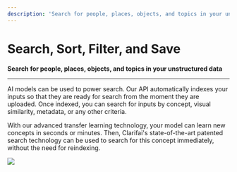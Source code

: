 ```yaml
---
description: 'Search for people, places, objects, and topics in your unstructured data.'
---
```


# Search, Sort, Filter, and Save

**Search for people, places, objects, and topics in your unstructured data**
<hr />


AI models can be used to power search. Our API automatically indexes your inputs so that they are ready for search from the moment they are uploaded. Once indexed, you can search for inputs by concept, visual similarity, metadata, or any other criteria.

With our advanced transfer learning technology, your model can learn new concepts in seconds or minutes. Then, Clarifai's state-of-the-art patented search technology can be used to search for this concept immediately, without the need for reindexing.

![](/img/spacetime.svg)

